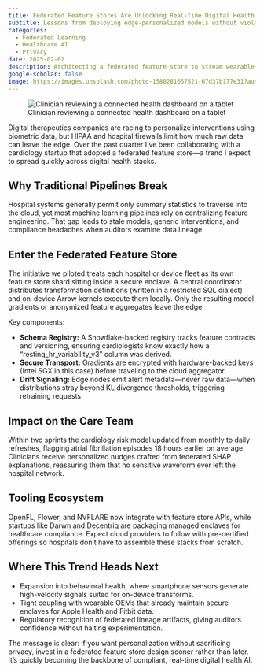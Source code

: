 ```yaml
---
title: Federated Feature Stores Are Unlocking Real-Time Digital Health
subtitle: Lessons from deploying edge-personalized models without violating HIPAA
categories:
  - Federated Learning
  - Healthcare AI
  - Privacy
date: 2025-02-02
description: Architecting a federated feature store to stream wearable-derived signals into cardiology risk models while staying compliant.
google-scholar: false
image: https://images.unsplash.com/photo-1580281657521-67d37b177e31?auto=format&fit=crop&w=1600&q=80
---
```


![Clinician reviewing a connected health dashboard on a tablet](https://images.unsplash.com/photo-1580281657521-67d37b177e31?auto=format&fit=crop&w=1600&q=80){fig-alt="Medical professional analysing a digital health dashboard."}

Digital therapeutics companies are racing to personalize interventions using biometric data, but HIPAA and hospital firewalls limit how much raw data can leave the edge. Over the past quarter I’ve been collaborating with a cardiology startup that adopted a federated feature store—a trend I expect to spread quickly across digital health stacks.

## Why Traditional Pipelines Break

Hospital systems generally permit only summary statistics to traverse into the cloud, yet most machine learning pipelines rely on centralizing feature engineering. That gap leads to stale models, generic interventions, and compliance headaches when auditors examine data lineage.

## Enter the Federated Feature Store

The initiative we piloted treats each hospital or device fleet as its own feature store shard sitting inside a secure enclave. A central coordinator distributes transformation definitions (written in a restricted SQL dialect) and on-device Arrow kernels execute them locally. Only the resulting model gradients or anonymized feature aggregates leave the edge.

Key components:

- **Schema Registry:** A Snowflake-backed registry tracks feature contracts and versioning, ensuring cardiologists know exactly how a “resting_hr_variability_v3” column was derived.
- **Secure Transport:** Gradients are encrypted with hardware-backed keys (Intel SGX in this case) before traveling to the cloud aggregator.
- **Drift Signaling:** Edge nodes emit alert metadata—never raw data—when distributions stray beyond KL divergence thresholds, triggering retraining requests.

## Impact on the Care Team

Within two sprints the cardiology risk model updated from monthly to daily refreshes, flagging atrial fibrillation episodes 18 hours earlier on average. Clinicians receive personalized nudges crafted from federated SHAP explanations, reassuring them that no sensitive waveform ever left the hospital network.

## Tooling Ecosystem

OpenFL, Flower, and NVFLARE now integrate with feature store APIs, while startups like Darwn and Decentriq are packaging managed enclaves for healthcare compliance. Expect cloud providers to follow with pre-certified offerings so hospitals don’t have to assemble these stacks from scratch.

## Where This Trend Heads Next

- Expansion into behavioral health, where smartphone sensors generate high-velocity signals suited for on-device transforms.
- Tight coupling with wearable OEMs that already maintain secure enclaves for Apple Health and Fitbit data.
- Regulatory recognition of federated lineage artifacts, giving auditors confidence without halting experimentation.

The message is clear: if you want personalization without sacrificing privacy, invest in a federated feature store design sooner rather than later. It’s quickly becoming the backbone of compliant, real-time digital health AI.
